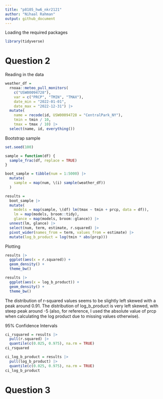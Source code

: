 ```yaml
---
title: "p8105_hw6_nkr2121"
author: "Nihaal Rahman"
output: github_document
---
```


Loading the required packages
```r
library(tidyverse)
```

# Question 2

Reading in the data
```r
weather_df = 
  rnoaa::meteo_pull_monitors(
    c("USW00094728"),
    var = c("PRCP", "TMIN", "TMAX"), 
    date_min = "2022-01-01",
    date_max = "2022-12-31") |>
  mutate(
    name = recode(id, USW00094728 = "CentralPark_NY"),
    tmin = tmin / 10,
    tmax = tmax / 10) |>
  select(name, id, everything())
```

Bootstrap sample 
```r
set.seed(100)

sample = function(df) {
  sample_frac(df, replace = TRUE)
}

boot_sample = tibble(num = 1:5000) |> 
  mutate(
    sample = map(num, \(i) sample(weather_df))
  )

results =   
  boot_sample |> 
  mutate(
    models = map(sample, \(df) lm(tmax ~ tmin + prcp, data = df)),
    lm = map(models, broom::tidy),
    glance = map(models, broom::glance)) |> 
  unnest(lm, glance) |> 
  select(num, term, estimate, r.squared) |> 
  pivot_wider(names_from = term, values_from = estimate) |> 
  mutate(log_b_product = log(tmin * abs(prcp)))
```

Plotting
```r
results |> 
  ggplot(aes(x = r.squared)) + 
  geom_density() +
  theme_bw()

results |> 
  ggplot(aes(x = log_b_product)) + 
  geom_density() +
  theme_bw()
```

The distribution of r-squared values seems to be slightly left skewed with a peak around 0.91. The distribution of log_b_product is very left skewed, with steep peak around -5 (also, for reference, I used the absolute value of prcp when calculating the log product due to missing values otherwise).

95% Confidence Intervals
```r
ci_rsquared = results |> 
  pull(r.squared) |> 
  quantile(c(0.025, 0.975), na.rm = TRUE)
ci_rsquared

ci_log_b_product = results |> 
  pull(log_b_product) |> 
  quantile(c(0.025, 0.975), na.rm = TRUE)
ci_log_b_product
```

# Question 3
